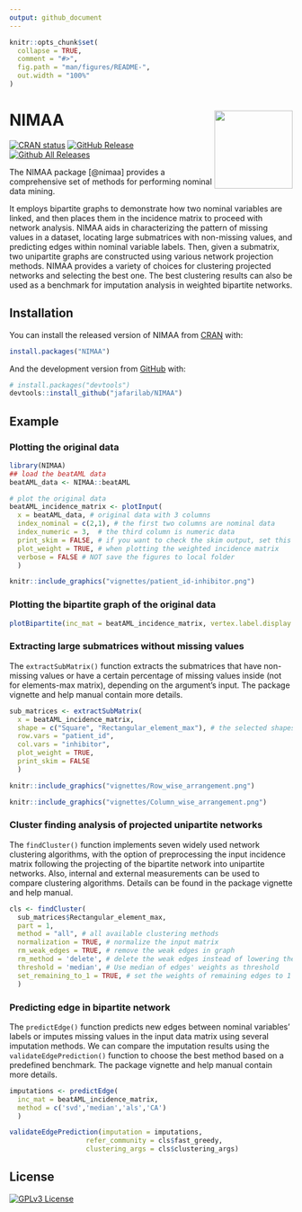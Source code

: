 ```yaml
---
output: github_document
---
```


<!-- README.md is generated from README.Rmd. Please edit that file -->

```r
knitr::opts_chunk$set(
  collapse = TRUE,
  comment = "#>",
  fig.path = "man/figures/README-",
  out.width = "100%"
)
```

# NIMAA <a href='https://github.com/jafarilab/NIMAA'><img src="man/figures/logo.png" align="right" height="139"/></a>

<!-- badges: start -->

[![CRAN status](https://www.r-pkg.org/badges/version/NIMAA)](https://cran.r-project.org/package=NIMAA) [![GitHub Release](https://img.shields.io/github/release/jafarilab/NIMAA?style=flat)](https://github.com/jafarilab/NIMAA/releases) [![Github All Releases](https://img.shields.io/github/downloads/jafarilab/NIMAA/total.svg?style=flat)](https://github.com/jafarilab/NIMAA)

<!-- badges: end -->

The NIMAA package [@nimaa] provides a comprehensive set of methods for performing nominal data mining.

It employs bipartite graphs to demonstrate how two nominal variables are linked, and then places them in the incidence matrix to proceed with network analysis. NIMAA aids in characterizing the pattern of missing values in a dataset, locating large submatrices with non-missing values, and predicting edges within nominal variable labels. Then, given a submatrix, two unipartite graphs are constructed using various network projection methods. NIMAA provides a variety of choices for clustering projected networks and selecting the best one. The best clustering results can also be used as a benchmark for imputation analysis in weighted bipartite networks.

## Installation

You can install the released version of NIMAA from [CRAN](https://CRAN.R-project.org) with:

``` r
install.packages("NIMAA")
```

And the development version from [GitHub](https://github.com/) with:

``` r
# install.packages("devtools")
devtools::install_github("jafarilab/NIMAA")
```

## Example

### Plotting the original data

```r
library(NIMAA)
## load the beatAML data
beatAML_data <- NIMAA::beatAML

# plot the original data
beatAML_incidence_matrix <- plotInput(
  x = beatAML_data, # original data with 3 columns
  index_nominal = c(2,1), # the first two columns are nominal data
  index_numeric = 3,  # the third column is numeric data
  print_skim = FALSE, # if you want to check the skim output, set this as TRUE
  plot_weight = TRUE, # when plotting the weighted incidence matrix
  verbose = FALSE # NOT save the figures to local folder
  )
```

```r
knitr::include_graphics("vignettes/patient_id-inhibitor.png")
```

### Plotting the bipartite graph of the original data

```r
plotBipartite(inc_mat = beatAML_incidence_matrix, vertex.label.display = T)
```

### Extracting large submatrices without missing values
The `extractSubMatrix()` function extracts the submatrices that have non-missing values or have a certain percentage of missing values inside (not for elements-max matrix), depending on the argument's input. The package vignette and help manual contain more details.

```r
sub_matrices <- extractSubMatrix(
  x = beatAML_incidence_matrix,
  shape = c("Square", "Rectangular_element_max"), # the selected shapes of submatrices
  row.vars = "patient_id",
  col.vars = "inhibitor",
  plot_weight = TRUE,
  print_skim = FALSE
  )
```

```r
knitr::include_graphics("vignettes/Row_wise_arrangement.png")
```
```r
knitr::include_graphics("vignettes/Column_wise_arrangement.png")
```

### Cluster finding analysis of projected unipartite networks

The `findCluster()` function implements seven widely used network clustering algorithms, with the option of preprocessing the input incidence matrix following the projecting of the bipartite network into unipartite networks. Also, internal and external measurements can be used to compare clustering algorithms. Details can be found in the package vignette and help manual.

```r
cls <- findCluster(
  sub_matrices$Rectangular_element_max,
  part = 1,
  method = "all", # all available clustering methods
  normalization = TRUE, # normalize the input matrix
  rm_weak_edges = TRUE, # remove the weak edges in graph
  rm_method = 'delete', # delete the weak edges instead of lowering their weights to 0.
  threshold = 'median', # Use median of edges' weights as threshold
  set_remaining_to_1 = TRUE, # set the weights of remaining edges to 1
  )
```

### Predicting edge in bipartite network

The `predictEdge()` function predicts new edges between nominal variables' labels or imputes missing values in the input data matrix using several imputation methods. We can compare the imputation results using the `validateEdgePrediction()` function to choose the best method based on a predefined benchmark. The package vignette and help manual contain more details.

```r
imputations <- predictEdge(
  inc_mat = beatAML_incidence_matrix,
  method = c('svd','median','als','CA')
  )
```
```r
validateEdgePrediction(imputation = imputations,
                   refer_community = cls$fast_greedy,
                   clustering_args = cls$clustering_args)
```

## License

[![GPLv3 License](https://img.shields.io/badge/License-GPL%20v3-yellow.svg)](https://opensource.org/licenses/)
